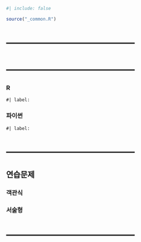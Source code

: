 

```r
#| include: false

source("_common.R")
```

# --------------------------------------

\index{latex@\LaTeX}
\index{}

# --------------------------------------

:::{.panel-tabset}
### R

```webr-r
#| label: 

```

### 파이썬

```pyodide-python
#| label: 

```

:::

# --------------------------------------

## 연습문제 {.unnumbered}

### 객관식 {.unnumbered}

::: {.content-visible when-format="revealjs"}

:::

### 서술형 {.unnumbered}

::: {.content-visible when-format="revealjs"}

:::

# --------------------------------------

```.python
```







